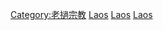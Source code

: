 [[Category:老撾宗教|Category:老撾宗教]]
[[Category:亞洲佛教|Laos]]
[[Category:各国佛教|Laos]]
[[Category:东南亚佛教|Laos]]